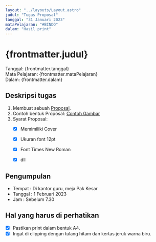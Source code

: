 ```yaml
---
layout: "../layouts/Layout.astro"
judul: "Tugas Proposal"
tanggal: "31 Januari 2023"
mataPelajaran: "#BINDO"
dalam: "Hasil print"
---
```

# {frontmatter.judul}
Tanggal: {frontmatter.tanggal}  
Mata Pelajaran: {frontmatter.mataPelajaran}  
Dalam: {frontmatter.dalam}  

## Deskripsi tugas
1. Membuat sebuah [Proposal](https://id.wikipedia.org/wiki/Proposal).
2. Contoh bentuk Proposal: [Contoh Gambar](https://i1.rgstatic.net/publication/340427784_Proposal_Kuantitatif_JAMALUDIN_1710111210009/links/5e87f60e92851c2f527ba3a2/largepreview.png)
3. Syarat Proposal:
    - [x] Memimiliki Cover
    - [x] Ukuran font 12pt
    - [x] Font Times New Roman
    - [x] dll


## Pengumpulan
- Tempat : Di kantor guru, meja Pak Kesar
- Tanggal : 1 Februari 2023
- Jam   : Sebelum 7.30


## Hal yang harus di perhatikan
- [x] Pastikan print dalam bentuk A4.
- [x] Ingat di clipping dengan tulang hitam dan kertas jeruk warna biru.